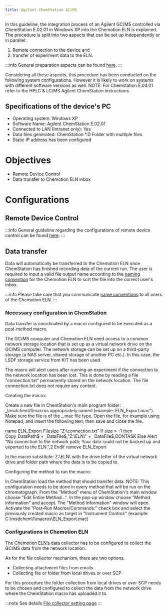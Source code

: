 ```yaml
---
title: Agilent ChemStation GC/MS
---
```


In this guideline, the integration process of an Agilent GC/MS controlled via ChemStation E.02.01 in Windows XP into the Chemotion ELN is explained.
The procedure is split into two aspects that can be set up independently or in parallel:

1. Remote connection to the device and
2. transfer of experiment data to the ELN.

:::info
General preparation aspects can be found [here](../devices#general-preparation-aspects).
:::

Considering all these aspects, this procedure has been conducted on the following system configurations.
However it is likely to work on systems with different software versions as well.
NOTE: For Chemstation E.04.01 refer to the HPLC & LC/MS Agilent ChemStation instructions.

## Specifications of the device's PC

- Operating system: Windows XP
- Software Name: Agilent ChemStation E.02.01
- Connected to LAN (Intranet only): Yes
- Data files generated: ChemStation \*.D Folder with multiple files
- Static IP address has been configured

# Objectives

- Remote Device Control
- Data transfer to Chemotion ELN inbox

# Configurations

## Remote Device Control

:::info
General guideline regarding the configurations of remote device control can be found [here](configurations/remote_control).
:::

## Data transfer

Data will automatically be transferred to the Chemotion ELN once ChemStation has finished recording data of the current run.
The user is required to input a valid file output name according to the [naming convention](../devices#name-conventions) for the Chemotion ELN to sort the file into the correct user's inbox.

:::info
Please take care that you communicate [name conventions](../devices#name-conventions) to all users of the Chemotion ELN.
:::

### Necessary configuration in ChemStation

Data transfer is coordinated by a macro configured to be executed as a post-method macro.

The GC/MS computer and Chemotion ELN need access to a common network storage location that is set up as a virtual network drive on the GC/MS computer.
The network storage can be set up on a third-party storage (a NAS server, shared storage of another PC etc.).
In this case, the LSDF storage service from KIT has been used.

The macro will alert users after running an experiment if the connection to the network location has been lost.
This is done by reading a file "connection.txt" permanently stored on the network location. The file connection.txt does not require any content.

Creating the macro:

Create a new file in ChemStation's main program folder: _\msdchem\1\macros appropriately named (example: ELN_Export.mac").
Make sure the file is of the _.mac file type. Open the file, for example using Notepad, and insert the following text, then save and close the file.

name ELN_Export
Filesize "Z:\connection.txt"
If size > -1 then
Copy_DataPath$ + \_DataFile$,"Z:\ELN\" + _DataFile$,DONTASK
Else
Alert "No connection to the network path; Your data could not be backed up and exported to the ELN.",2
Endif
remove ELN_Export

In the macro substitute:
Z:\ELN\ with the drive letter of the virtual network drive and folder path where the data is to be copied to.

Configuring the method to run the macro:

In ChemStation load the method that should transfer data.
NOTE: This configuration needs to be done in every method that will be run on the chromatograph.
From the "Method" menu of ChemStation's main window choose "Edit Entire Method...".
In the pop-up window choose "Method information" and accept. The "Method Information" window will open.
Activate the "Post-Run Macros/Commands:" check box and select the previously created macro as target in "Instrument Control:" (example: C:\msdchem\1\macros\ELN_Export.mac)

### Configurations in Chemotion ELN

The Chemotion ELN’s data collector has to be configured to collect the GC/MS data from the network location.

As for the file collector mechanism, there are two options.

- Collecting attachment files from emails
- Collecting file or folder from local drives or over SCP

For this procedure the folder collection from local drives or over SCP needs to be chosen and configured to collect the data from the network drive where the ChemStation macro has uploaded it to.

:::note See details
[File collector setting page](../install_configure/configuration#file-collection)
:::
